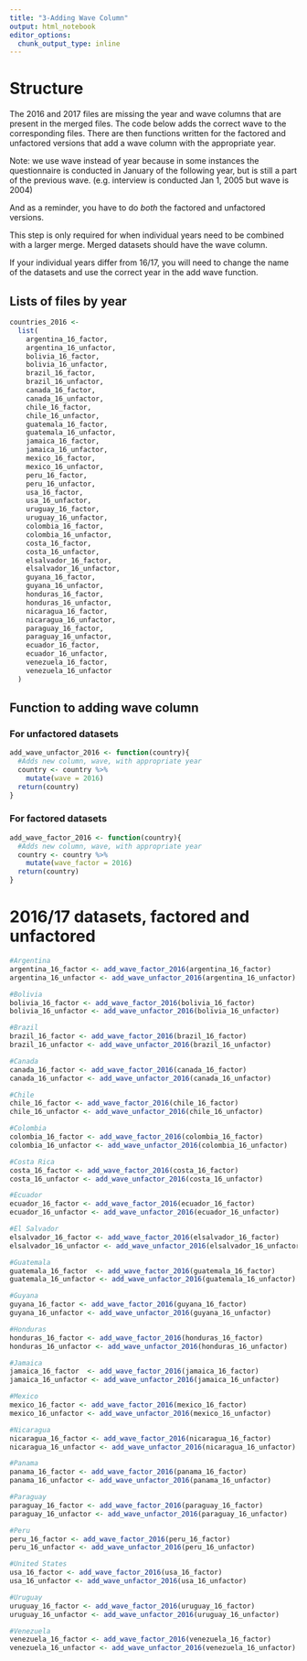 ```yaml
---
title: "3-Adding Wave Column"
output: html_notebook
editor_options: 
  chunk_output_type: inline
---
```


# Structure
The 2016 and 2017 files are missing the year and wave columns that are present in the merged files. The code below adds the correct wave to the corresponding files. There are then functions written for the factored and unfactored versions that add a wave column with the appropriate year.

Note: we use wave instead of year because in some instances the questionnaire is conducted in January of the following year, but is still a part of the previous wave. (e.g. interview is conducted Jan 1, 2005 but wave is 2004)

And as a reminder, you have to do *both* the factored and unfactored versions.

This step is only required for when individual years need to be combined with a larger merge. Merged datasets should have the wave column.

If your individual years differ from 16/17, you will need to change the name of the datasets and use the correct year in the add wave function.

## Lists of files by year
```r
countries_2016 <-
  list(
    argentina_16_factor,
    argentina_16_unfactor,
    bolivia_16_factor,
    bolivia_16_unfactor,
    brazil_16_factor,
    brazil_16_unfactor,
    canada_16_factor,
    canada_16_unfactor,
    chile_16_factor,
    chile_16_unfactor,
    guatemala_16_factor,
    guatemala_16_unfactor,
    jamaica_16_factor,
    jamaica_16_unfactor,
    mexico_16_factor,
    mexico_16_unfactor,
    peru_16_factor,
    peru_16_unfactor,
    usa_16_factor,
    usa_16_unfactor,
    uruguay_16_factor,
    uruguay_16_unfactor,
    colombia_16_factor,
    colombia_16_unfactor,
    costa_16_factor,
    costa_16_unfactor,
    elsalvador_16_factor,
    elsalvador_16_unfactor,
    guyana_16_factor,
    guyana_16_unfactor,
    honduras_16_factor,
    honduras_16_unfactor,
    nicaragua_16_factor,
    nicaragua_16_unfactor,
    paraguay_16_factor,
    paraguay_16_unfactor,
    ecuador_16_factor,
    ecuador_16_unfactor,
    venezuela_16_factor,
    venezuela_16_unfactor
  )
```

## Function to adding wave column
### For unfactored datasets
```r
add_wave_unfactor_2016 <- function(country){
  #Adds new column, wave, with appropriate year
  country <- country %>%
    mutate(wave = 2016)
  return(country)
}
```

### For factored datasets
```r
add_wave_factor_2016 <- function(country){
  #Adds new column, wave, with appropriate year
  country <- country %>%
    mutate(wave_factor = 2016)
  return(country)
}
```

# 2016/17 datasets, factored and unfactored
```r
#Argentina
argentina_16_factor <- add_wave_factor_2016(argentina_16_factor)
argentina_16_unfactor <- add_wave_unfactor_2016(argentina_16_unfactor)

#Bolivia
bolivia_16_factor <- add_wave_factor_2016(bolivia_16_factor)
bolivia_16_unfactor <- add_wave_unfactor_2016(bolivia_16_unfactor)

#Brazil
brazil_16_factor <- add_wave_factor_2016(brazil_16_factor)
brazil_16_unfactor <- add_wave_unfactor_2016(brazil_16_unfactor)

#Canada
canada_16_factor <- add_wave_factor_2016(canada_16_factor)
canada_16_unfactor <- add_wave_unfactor_2016(canada_16_unfactor)

#Chile
chile_16_factor <- add_wave_factor_2016(chile_16_factor)
chile_16_unfactor <- add_wave_unfactor_2016(chile_16_unfactor)

#Colombia
colombia_16_factor <- add_wave_factor_2016(colombia_16_factor)
colombia_16_unfactor <- add_wave_unfactor_2016(colombia_16_unfactor)

#Costa Rica
costa_16_factor <- add_wave_factor_2016(costa_16_factor)
costa_16_unfactor <- add_wave_unfactor_2016(costa_16_unfactor)

#Ecuador
ecuador_16_factor <- add_wave_factor_2016(ecuador_16_factor)
ecuador_16_unfactor <- add_wave_unfactor_2016(ecuador_16_unfactor)

#El Salvador
elsalvador_16_factor <- add_wave_factor_2016(elsalvador_16_factor)
elsalvador_16_unfactor <- add_wave_unfactor_2016(elsalvador_16_unfactor)

#Guatemala
guatemala_16_factor  <- add_wave_factor_2016(guatemala_16_factor)
guatemala_16_unfactor <- add_wave_unfactor_2016(guatemala_16_unfactor) 

#Guyana
guyana_16_factor <- add_wave_factor_2016(guyana_16_factor)
guyana_16_unfactor <- add_wave_unfactor_2016(guyana_16_unfactor)

#Honduras
honduras_16_factor <- add_wave_factor_2016(honduras_16_factor)
honduras_16_unfactor <- add_wave_unfactor_2016(honduras_16_unfactor)

#Jamaica
jamaica_16_factor  <- add_wave_factor_2016(jamaica_16_factor) 
jamaica_16_unfactor <- add_wave_unfactor_2016(jamaica_16_unfactor)

#Mexico
mexico_16_factor <- add_wave_factor_2016(mexico_16_factor)
mexico_16_unfactor <- add_wave_unfactor_2016(mexico_16_unfactor)

#Nicaragua
nicaragua_16_factor <- add_wave_factor_2016(nicaragua_16_factor)
nicaragua_16_unfactor <- add_wave_unfactor_2016(nicaragua_16_unfactor)

#Panama
panama_16_factor <- add_wave_factor_2016(panama_16_factor)
panama_16_unfactor <- add_wave_unfactor_2016(panama_16_unfactor)

#Paraguay
paraguay_16_factor <- add_wave_factor_2016(paraguay_16_factor)
paraguay_16_unfactor <- add_wave_unfactor_2016(paraguay_16_unfactor)

#Peru
peru_16_factor <- add_wave_factor_2016(peru_16_factor)
peru_16_unfactor <- add_wave_unfactor_2016(peru_16_unfactor)

#United States
usa_16_factor <- add_wave_factor_2016(usa_16_factor)
usa_16_unfactor <- add_wave_unfactor_2016(usa_16_unfactor)

#Uruguay
uruguay_16_factor <- add_wave_factor_2016(uruguay_16_factor) 
uruguay_16_unfactor <- add_wave_unfactor_2016(uruguay_16_unfactor)

#Venezuela
venezuela_16_factor <- add_wave_factor_2016(venezuela_16_factor) 
venezuela_16_unfactor <- add_wave_unfactor_2016(venezuela_16_unfactor)
```